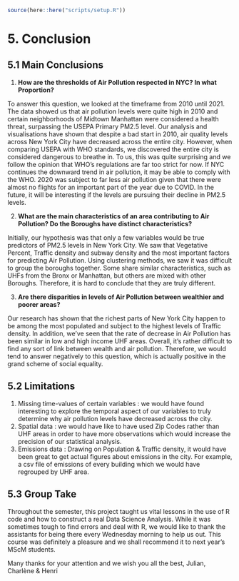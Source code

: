 ```r
source(here::here("scripts/setup.R"))
```

# 5. Conclusion

## 5.1 Main Conclusions
1.  **How are the thresholds of Air Pollution respected in NYC? In what Proportion?**

To answer this question, we looked at the timeframe from 2010 until 2021. The data showed us that air pollution levels were quite high in 2010 and certain neighborhoods of Midtown Manhattan were considered a health threat, surpassing  the USEPA Primary PM2.5 level. Our analysis and visualisations have shown that despite a bad start in 2010, air quality levels across New York City have decreased across the entire city. However, when comparing USEPA with WHO standards, we discovered the entire city is considered dangerous to breathe in. To us, this was quite surprising and we follow the opinion that WHO's regulations are far too strict for now. If NYC continues the downward trend in air pollution, it may be able to comply with the WHO. 2020 was subject to far less air pollution given that there were almost no flights for an important part of the year due to COVID. In the future, it will be interesting if the levels are pursuing their decline in PM2.5 levels.

2.  **What are the main characteristics of an area contributing to Air Pollution? Do the Boroughs have distinct characteristics?**

Initially, our hypothesis was that only a few variables would be true predictors of PM2.5 levels in New York City. We saw that Vegetative Percent, Traffic density and subway density and the most important factors for predicting Air Pollution. Using clustering methods, we saw it was difficult to group the boroughs together. Some share similar characteristics, such as UHFs from the Bronx or Manhattan, but others are mixed with other Boroughs. Therefore, it is hard to conclude that they are truly different.

3.  **Are there disparities in levels of Air Pollution between wealthier and poorer areas?**

Our research has shown that the richest parts of New York City happen to be among the most populated and subject to the highest levels of Traffic density. In addition, we've seen that the rate of decrease in Air Pollution has been similar in low and high income UHF areas. Overall, it's rather difficult to find any sort of link between wealth and air pollution. Therefore, we would tend to answer negatively to this question, which is actually positive in the grand scheme of social equality. 

## 5.2 Limitations
1. Missing time-values of certain variables : we would have found interesting to explore the temporal aspect of our variables to truly determine why air pollution levels have decreased across the city.
2. Spatial data : we would have like to have used Zip Codes rather than UHF areas in order to have more observations which would increase the precision of our statistical analysis.
3. Emissions data : Drawing on Population & Traffic density, it would have been great to get actual figures about emissions in the city. For example, a csv file of emissions of every building which we would have regrouped by UHF area.

## 5.3 Group Take

Throughout the semester, this project taught us vital lessons in the use of R code and how to construct a real Data Science Analysis. While it was sometimes tough to find errors and deal with R, we would like to thank the assistants for being there every Wednesday morning to help us out. This course was definitely a pleasure and we shall recommend it to next year's MScM students. 

Many thanks for your attention and we wish you all the best,
Julian, Charlène & Henri

